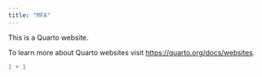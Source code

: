 ---
title: "MFA"
---

This is a Quarto website.

To learn more about Quarto websites visit <https://quarto.org/docs/websites>.

```{r}
1 + 1
```

